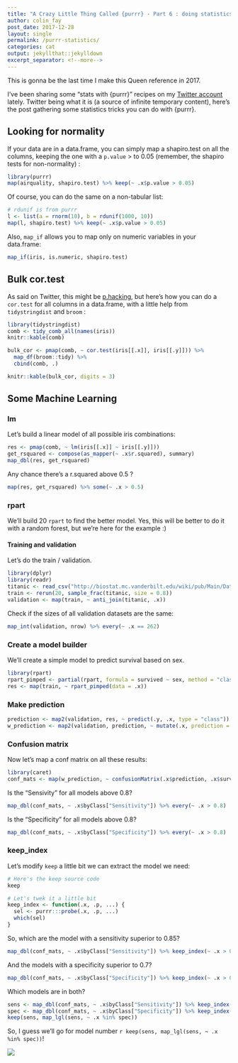 ```yaml
---
title: "A Crazy Little Thing Called {purrr} - Part 6 : doing statistics"
author: colin_fay
post_date: 2017-12-28
layout: single
permalink: /purrr-statistics/
categories: cat
output: jekyllthat::jekylldown
excerpt_separator: <!--more-->
---
```

This is gonna be the last time I make this Queen reference in 2017. 

<!--more-->

I've been sharing some "stats with {purrr}" recipes on my [Twitter account](https://twitter.com/_ColinFay) lately. Twitter being what it is (a source of infinite temporary content), here's the post gathering some statistics tricks you can do with {purrr}.

## Looking for normality

If your data are in a data.frame, you can simply map a shapiro.test on all the columns, keeping the one with a `p.value` > to 0.05 (remember, the shapiro tests for non-normality) :

```r
library(purrr)
map(airquality, shapiro.test) %>% keep(~ .x$p.value > 0.05)
```

Of course, you can do the same on a non-tabular list: 

```r
# rdunif is from purrr
l <- list(a = rnorm(10), b = rdunif(1000, 10))
map(l, shapiro.test) %>% keep(~ .x$p.value > 0.05)
```

Also, `map_if` allows you to map only on numeric variables in your data.frame:

```r
map_if(iris, is.numeric, shapiro.test)
```

## Bulk cor.test

As said on Twitter, this might be [p.hacking](https://twitter.com/HBossier/status/943480783288889344), but here's how you can do a `cor.test` for all columns in a data.frame, with a little help from `tidystringdist` and `broom` : 

```r
library(tidystringdist)
comb <- tidy_comb_all(names(iris))
knitr::kable(comb)
```


```r
bulk_cor <- pmap(comb, ~ cor.test(iris[[.x]], iris[[.y]])) %>% 
  map_df(broom::tidy) %>% 
  cbind(comb, .)

knitr::kable(bulk_cor, digits = 3)
```

## Some Machine Learning 

### lm 

Let's build a linear model of all possible iris combinations: 

```r
res <- pmap(comb, ~ lm(iris[[.x]] ~ iris[[.y]]))
get_rsquared <- compose(as_mapper(~ .x$r.squared), summary)
map_dbl(res, get_rsquared)
```

Any chance there's a r.squared above 0.5 ? 

```r
map(res, get_rsquared) %>% some(~ .x > 0.5)
```

### rpart 

We'll build 20 `rpart` to find the better model. Yes, this will be better to do it with a random forest, but we're here for the example :)  

#### Training and validation

Let's do the train / validation.

```r
library(dplyr)
library(readr)
titanic <- read_csv("http://biostat.mc.vanderbilt.edu/wiki/pub/Main/DataSets/titanic3.csv")
train <- rerun(20, sample_frac(titanic, size = 0.8))
validation <- map(train, ~ anti_join(titanic, .x))
```

Check if the sizes of all validation datasets are the same: 

```r
map_int(validation, nrow) %>% every(~ .x == 262)
```

### Create a model builder 

We'll create a simple model to predict survival based on sex. 

```r
library(rpart)
rpart_pimped <- partial(rpart, formula = survived ~ sex, method = "class")
res <- map(train, ~ rpart_pimped(data = .x))
```

### Make prediction 

```r
prediction <- map2(validation, res, ~ predict(.y, .x, type = "class"))
w_prediction <- map2(validation, prediction, ~ mutate(.x, prediction = .y))
```

### Confusion matrix 

Now let's map a conf matrix on all these results:

```r
library(caret)
conf_mats <- map(w_prediction, ~ confusionMatrix(.x$prediction, .x$survived))
```

Is the "Sensivity" for all models above 0.8?

```r
map_dbl(conf_mats, ~ .x$byClass["Sensitivity"]) %>% every(~ .x > 0.8)
```

Is the "Specificity" for all models above 0.8?

```r
map_dbl(conf_mats, ~ .x$byClass["Specificity"]) %>% every(~ .x > 0.8)
```

### keep_index

Let's modify `keep` a little bit we can extract the model we need: 

```r
# Here's the keep source code
keep
```

```r
# Let's twek it a little bit
keep_index <- function(.x, .p, ...) {
  sel <- purrr:::probe(.x, .p, ...)
  which(sel)
}
```

So, which are the model with a sensitivity superior to 0.85? 

```r
map_dbl(conf_mats, ~ .x$byClass["Sensitivity"]) %>% keep_index(~ .x > 0.85)
```

And the models with a specificity superior to 0.7?

```r
map_dbl(conf_mats, ~ .x$byClass["Specificity"]) %>% keep_index(~ .x > 0.7)
```

Which models are in both?

```r
sens <- map_dbl(conf_mats, ~ .x$byClass["Sensitivity"]) %>% keep_index(~ .x > 0.85)
spec <- map_dbl(conf_mats, ~ .x$byClass["Specificity"]) %>% keep_index(~ .x > 0.7)
keep(sens, map_lgl(sens, ~ .x %in% spec))
```

So, I guess we'll go for model number `r keep(sens, map_lgl(sens, ~ .x %in% spec))`!

![](https://media.giphy.com/media/ohdY5OaQmUmVW/giphy.gif)